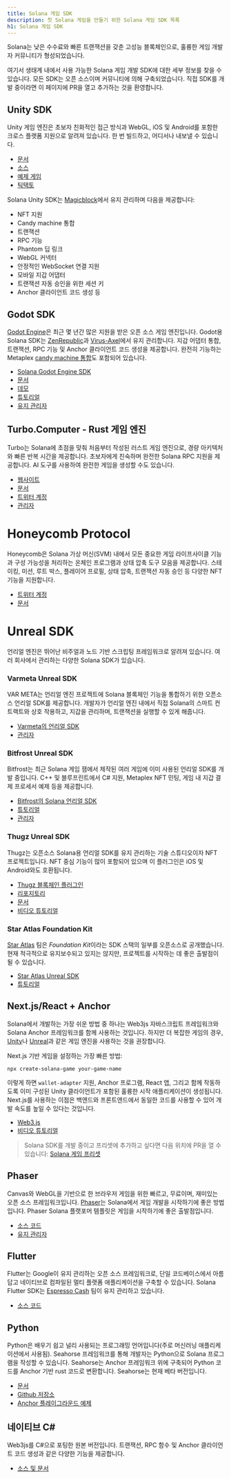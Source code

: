 ```yaml
---
title: Solana 게임 SDK
description: 첫 Solana 게임을 만들기 위한 Solana 게임 SDK 목록
h1: Solana 게임 SDK
---
```


Solana는 낮은 수수료와 빠른 트랜잭션을 갖춘 고성능 블록체인으로, 훌륭한 게임
개발자 커뮤니티가 형성되었습니다.

여기서 생태계 내에서 사용 가능한 Solana 게임 개발 SDK에 대한 세부 정보를 찾을 수
있습니다. 모든 SDK는 오픈 소스이며 커뮤니티에 의해 구축되었습니다. 직접 SDK를
개발 중이라면 이 페이지에 PR을 열고 추가하는 것을 환영합니다.

## Unity SDK

Unity 게임 엔진은 초보자 친화적인 접근 방식과 WebGL, iOS 및 Android를 포함한
크로스 플랫폼 지원으로 알려져 있습니다. 한 번 빌드하고, 어디서나 내보낼 수
있습니다.

- [문서](https://docs.magicblock.gg/introduction)
- [소스](https://github.com/magicblock-labs/Solana.Unity-SDK)
- [예제 게임](https://github.com/solana-developers/solana-game-examples)
- [틱택토](https://blog.magicblock.gg/bolt-tic-tac-toe/)

Solana Unity SDK는 [Magicblock](https://www.magicblock.gg/)에서 유지 관리하며
다음을 제공합니다:

- NFT 지원
- Candy machine 통합
- 트랜잭션
- RPC 기능
- Phantom 딥 링크
- WebGL 커넥터
- 안정적인 WebSocket 연결 지원
- 모바일 지갑 어댑터
- 트랜잭션 자동 승인을 위한 세션 키
- Anchor 클라이언트 코드 생성 등

## Godot SDK

[Godot Engine](https://godotengine.org/)은 최근 몇 년간 많은 지원을 받은 오픈
소스 게임 엔진입니다. Godot용 Solana SDK는
[ZenRepublic](https://twitter.com/ZenRepublicNDM)과
[Virus-Axel](https://twitter.com/AxelBenjam)에서 유지 관리합니다. 지갑 어댑터
통합, 트랜잭션, RPC 기능 및 Anchor 클라이언트 코드 생성을 제공합니다. 완전히
기능하는 Metaplex
[candy machine 통합](https://zenwiki.gitbook.io/solana-godot-sdk-docs/guides/setup-candy-machine)도
포함되어 있습니다.

- [Solana Godot Engine SDK](https://github.com/Virus-Axel/godot-solana-sdk)
- [문서](https://zenwiki.gitbook.io/solana-godot-sdk-docs)
- [데모](https://github.com/ZenRepublic/GodotSolanaSDKDemoPackage)
- [튜토리얼](https://www.youtube.com/watch?v=tszFPInYmXQ)
- [유지 관리자](https://twitter.com/ZenRepublicNDM)

## Turbo.Computer - Rust 게임 엔진

Turbo는 Solana에 초점을 맞춰 처음부터 작성된 러스트 게임 엔진으로, 경량
아키텍처와 빠른 반복 시간을 제공합니다. 초보자에게 친숙하며 완전한 Solana RPC
지원을 제공합니다. AI 도구를 사용하여 완전한 게임을 생성할 수도 있습니다.

- [웹사이트](https://turbo.computer/)
- [문서](https://docs.turbo.computer/)
- [트위터 계정](https://twitter.com/makegamesfast)
- [관리자](https://twitter.com/jozanza)

# Honeycomb Protocol

Honeycomb은 Solana 가상 머신(SVM) 내에서 모든 중요한 게임 라이프사이클 기능과
구성 가능성을 처리하는 온체인 프로그램과 상태 압축 도구 모음을 제공합니다.
스테이킹, 미션, 루트 박스, 플레이어 프로필, 상태 압축, 트랜잭션 자동 승인 등
다양한 NFT 기능을 지원합니다.

- [트위터 계정](https://twitter.com/honeycomb_prtcl)
- [문서](https://docs.honeycombprotocol.com/)

# Unreal SDK

언리얼 엔진은 뛰어난 비주얼과 노드 기반 스크립팅 프레임워크로 알려져 있습니다.
여러 회사에서 관리하는 다양한 Solana SDK가 있습니다.

### Varmeta Unreal SDK

VAR META는 언리얼 엔진 프로젝트에 Solana 블록체인 기능을 통합하기 위한 오픈소스
언리얼 SDK를 제공합니다. 개발자가 언리얼 엔진 내에서 직접 Solana의 스마트
컨트랙트와 상호 작용하고, 지갑을 관리하며, 트랜잭션을 실행할 수 있게 해줍니다.

- [Varmeta의 언리얼 SDK](https://github.com/VAR-META-Tech/UnrealSolanaSDK)
- [관리자](https://www.var-meta.com/)

### Bitfrost Unreal SDK

Bitfrost는 최근 Solana 게임 잼에서 제작된 여러 게임에 이미 사용된 언리얼 SDK를
개발 중입니다. C++ 및 블루프린트에서 C# 지원, Metaplex NFT 민팅, 게임 내 지갑
결제 프로세서 예제 등을 제공합니다.

- [Bitfrost의 Solana 언리얼 SDK](https://github.com/Bifrost-Technologies/Solana-Unreal-SDK)
- [튜토리얼](https://www.youtube.com/watch?v=S8fm8mFeUkk)
- [관리자](https://twitter.com/BifrostTitan)

### Thugz Unreal SDK

Thugz는 오픈소스 Solana용 언리얼 SDK를 유지 관리하는 기술 스튜디오이자 NFT
프로젝트입니다. NFT 중심 기능이 많이 포함되어 있으며 이 플러그인은 iOS 및
Android와도 호환됩니다.

- [Thugz 블록체인 플러그인](https://www.fab.com/listings/a7e220ba-93e5-4a3b-99e7-17b13da76f05)
- [리포지토리](https://github.com/ThugzLabs/Thugz-BC-Plugin-Packaged-for-UE5.4)
- [문서](https://thugzblockchainplugin-docs.vercel.app/)
- [비디오 튜토리얼](https://www.youtube.com/watch?v=dS7sTZd_E9U&ab_channel=ThugzNFT)

### Star Atlas Foundation Kit

[Star Atlas](https://staratlas.com/) 팀은 *Foundation Kit*이라는 SDK 스택의
일부를 오픈소스로 공개했습니다. 현재 적극적으로 유지보수되고 있지는 않지만,
프로젝트를 시작하는 데 좋은 출발점이 될 수 있습니다.

- [Star Atlas Unreal SDK](https://github.com/staratlasmeta/FoundationKit)
- [튜토리얼](https://www.youtube.com/watch?v=S8fm8mFeUkk)

## Next.js/React + Anchor

Solana에서 개발하는 가장 쉬운 방법 중 하나는 Web3js 자바스크립트 프레임워크와
Solana Anchor 프레임워크를 함께 사용하는 것입니다. 하지만 더 복잡한 게임의 경우,
[Unity](#unity-sdk)나 [Unreal](#unreal-sdks)과 같은 게임 엔진을 사용하는 것을
권장합니다.

Next.js 기반 게임을 설정하는 가장 빠른 방법:

```shell
npx create-solana-game your-game-name
```

이렇게 하면 `wallet-adapter` 지원, Anchor 프로그램, React 앱, 그리고 함께
작동하도록 이미 구성된 Unity 클라이언트가 포함된 훌륭한 시작 애플리케이션이
생성됩니다. Next.js를 사용하는 이점은 백엔드와 프론트엔드에서 동일한 코드를
사용할 수 있어 개발 속도를 높일 수 있다는 것입니다.

- [Web3.js](https://solana.com/docs/clients/javascript)
- [비디오 튜토리얼](https://www.youtube.com/watch?v=fnhivg_pemI&t=1s&ab_channel=Solana)

> Solana SDK를 개발 중이고 프리셋에 추가하고 싶다면 다음 위치에 PR을 열 수
> 있습니다:
> [Solana 게임 프리셋](https://github.com/solana-developers/solana-game-preset)

## Phaser

Canvas와 WebGL을 기반으로 한 브라우저 게임을 위한 빠르고, 무료이며, 재미있는
오픈 소스 프레임워크입니다. [Phaser](https://phaser.io/)는 Solana에서 게임
개발을 시작하기에 좋은 방법입니다. Phaser Solana 플랫포머 템플릿은 게임을
시작하기에 좋은 출발점입니다.

- [소스 코드](https://github.com/Bread-Heads-NFT/phaser-solana-platformer-template)
- [유지 관리자](https://twitter.com/blockiosaurus)

## Flutter

Flutter는 Google이 유지 관리하는 오픈 소스 프레임워크로, 단일 코드베이스에서
아름답고 네이티브로 컴파일된 멀티 플랫폼 애플리케이션을 구축할 수 있습니다.
Solana Flutter SDK는 [Espresso Cash](https://www.espressocash.com/) 팀이 유지
관리하고 있습니다.

- [소스 코드](https://github.com/espresso-cash/espresso-cash-public)

## Python

Python은 배우기 쉽고 널리 사용되는 프로그래밍 언어입니다(주로 머신러닝
애플리케이션에서 사용됨). Seahorse 프레임워크를 통해 개발자는 Python으로 Solana
프로그램을 작성할 수 있습니다. Seahorse는 Anchor 프레임워크 위에 구축되어 Python
코드를 Anchor 기반 rust 코드로 변환합니다. Seahorse는 현재 베타 버전입니다.

- [문서](https://www.seahorse.dev/)
- [Github 저장소](https://github.com/solana-developers/seahorse)
- [Anchor 플레이그라운드 예제](https://beta.solpg.io/tutorials/hello-seahorse)

## 네이티브 C#

Web3js를 C#으로 포팅한 원본 버전입니다. 트랜잭션, RPC 함수 및 Anchor 클라이언트
코드 생성과 같은 다양한 기능을 제공합니다.

- [소스 및 문서](https://github.com/bmresearch/Solnet/blob/master/docs/articles/getting_started.md)
